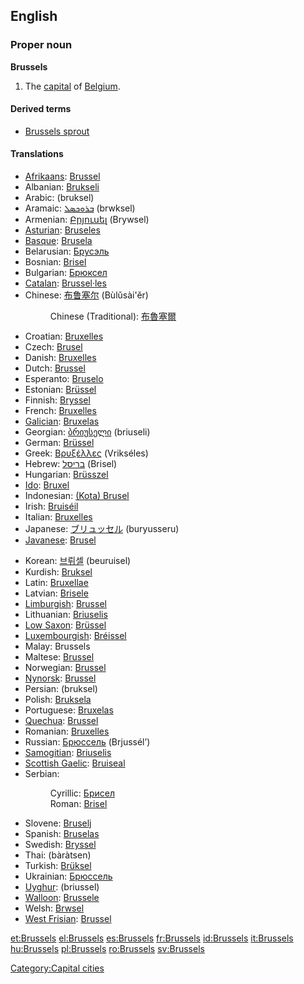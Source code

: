 ==English==

===Proper noun===
{{wikipedia}}
'''Brussels'''

# The [[capital]] of [[Belgium]].

====Derived terms====
* [[Brussels sprout]]

====Translations====
{{trans-top|capital of Belgium}}
* [[Afrikaans]]: [[Brussel]]
* Albanian: [[Brukseli]]
* Arabic: {{Arab|[[بروكسل]]}} (bruksel)
* Aramaic: [[ܒܪܘܟܣܠ]] (brwksel)
* Armenian: [[Բրյուսել]] (Brywsel)
* [[Asturian]]: [[Bruseles]]
* [[Basque]]: [[Brusela]]
* Belarusian: [[Брусэль]]
* Bosnian: [[Brisel]] {{m}}
* Bulgarian: [[Брюксел]]
* [[Catalan]]: [[Brussel·les]]
* Chinese: [[布鲁塞尔]] (Bùlǔsài'ěr)
*: Chinese (Traditional): [[布魯塞爾]]
* Croatian: [[Bruxelles]]
* Czech: [[Brusel]]
* Danish: [[Bruxelles]]
* Dutch: [[Brussel]] {{n}}
* Esperanto: [[Bruselo]]
* Estonian: [[Brüssel]]
* Finnish: [[Bryssel]]
* French: [[Bruxelles]] {{f}}
* [[Galician]]: [[Bruxelas]]
* Georgian: [[ბრიუსელი]] (briuseli)
* German: [[Brüssel]] {{n}}
* Greek: [[Βρυξέλλες]] (Vrikséles) {{f|p}}
* Hebrew: [[בריסל]] (Brisel)
* Hungarian: [[Brüsszel]]
* [[Ido]]: [[Bruxel]]
* Indonesian: [[(Kota) Brusel]]
* Irish: [[Bruiséil]]
* Italian: [[Bruxelles]] {{f}}
* Japanese: [[ブリュッセル]] (buryusseru)
* [[Javanese]]: [[Brusel]]
{{trans-mid}}
* Korean: [[브뤼셀]] (beuruisel)
* Kurdish: [[Bruksel]]
* Latin: [[Bruxellae]]
* Latvian: [[Brisele]]
* [[Limburgish]]: [[Brussel]]
* Lithuanian: [[Briuselis]]
* [[Low Saxon]]: [[Brüssel]]
* [[Luxembourgish]]: [[Bréissel]]
* Malay: Brussels
* Maltese: [[Brussel]]
* Norwegian: [[Brussel]]
* [[Nynorsk]]: [[Brussel]]
* Persian: {{fa-Arab|[[بروکسل]]}} (bruksel)
* Polish: [[Bruksela]]
* Portuguese: [[Bruxelas]]
* [[Quechua]]: [[Brussel]]
* Romanian: [[Bruxelles]]
* Russian: [[Брюссель]] (Brjussél’) {{m}}
* [[Samogitian]]: [[Briuselis]]
* [[Scottish Gaelic]]: [[Bruiseal]]
* Serbian:
*: Cyrillic: [[Брисел]] {{m}}
*: Roman: [[Brisel#Serbian|Brisel]] {{m}}
* Slovene: [[Bruselj]]
* Spanish: [[Bruselas]] {{f}}
* Swedish: [[Bryssel]]
* Thai: {{Thai|[[บรัสเซลส์]]}} (bàràtsen)
* Turkish: [[Brüksel]]
* Ukrainian: [[Брюссель]]
* [[Uyghur]]: {{ug-Arab|[[بريۇسسېل]]}} (briussel)
* [[Walloon]]: [[Brussele]]
* Welsh: [[Brwsel]]
* [[West Frisian]]: [[Brussel]]
{{trans-bottom}}

[[Category:Capital cities]]

[[et:Brussels]]
[[el:Brussels]]
[[es:Brussels]]
[[fr:Brussels]]
[[id:Brussels]]
[[it:Brussels]]
[[hu:Brussels]]
[[pl:Brussels]]
[[ro:Brussels]]
[[sv:Brussels]]